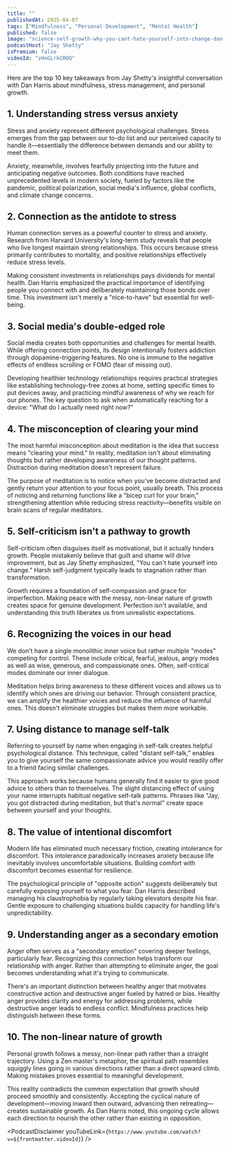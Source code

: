 ```yaml
---
title: ""
publishedAt: 2025-04-07
tags: ["Mindfulness", "Personal Development", "Mental Health"]
published: false
image: "science-self-growth-why-you-cant-hate-yourself-into-change-dan-harris.jpg"
podcastHost: "Jay Shetty"
isPremium: false
videoId: "zHnGLrkCROQ"
---
```



<PodcastSummaryPageLayout frontmatter={frontmatter}>

Here are the top 10 key takeaways from Jay Shetty's insightful conversation with Dan Harris about mindfulness, stress management, and personal growth.

## 1. Understanding stress versus anxiety

Stress and anxiety represent different psychological challenges. Stress emerges from the gap between our to-do list and our perceived capacity to handle it—essentially the difference between demands and our ability to meet them.

Anxiety, meanwhile, involves fearfully projecting into the future and anticipating negative outcomes. Both conditions have reached unprecedented levels in modern society, fueled by factors like the pandemic, political polarization, social media's influence, global conflicts, and climate change concerns.

## 2. Connection as the antidote to stress

Human connection serves as a powerful counter to stress and anxiety. Research from Harvard University's long-term study reveals that people who live longest maintain strong relationships. This occurs because stress primarily contributes to mortality, and positive relationships effectively reduce stress levels.

Making consistent investments in relationships pays dividends for mental health. Dan Harris emphasized the practical importance of identifying people you connect with and deliberately maintaining those bonds over time. This investment isn't merely a "nice-to-have" but essential for well-being.

## 3. Social media's double-edged role

Social media creates both opportunities and challenges for mental health. While offering connection points, its design intentionally fosters addiction through dopamine-triggering features. No one is immune to the negative effects of endless scrolling or FOMO (fear of missing out).

Developing healthier technology relationships requires practical strategies like establishing technology-free zones at home, setting specific times to put devices away, and practicing mindful awareness of why we reach for our phones. The key question to ask when automatically reaching for a device: "What do I actually need right now?"

## 4. The misconception of clearing your mind

The most harmful misconception about meditation is the idea that success means "clearing your mind." In reality, meditation isn't about eliminating thoughts but rather developing awareness of our thought patterns. Distraction during meditation doesn't represent failure.

The purpose of meditation is to notice when you've become distracted and gently return your attention to your focus point, usually breath. This process of noticing and returning functions like a "bicep curl for your brain," strengthening attention while reducing stress reactivity—benefits visible on brain scans of regular meditators.

## 5. Self-criticism isn't a pathway to growth

Self-criticism often disguises itself as motivational, but it actually hinders growth. People mistakenly believe that guilt and shame will drive improvement, but as Jay Shetty emphasized, "You can't hate yourself into change." Harsh self-judgment typically leads to stagnation rather than transformation.

Growth requires a foundation of self-compassion and grace for imperfection. Making peace with the messy, non-linear nature of growth creates space for genuine development. Perfection isn't available, and understanding this truth liberates us from unrealistic expectations.

## 6. Recognizing the voices in our head

We don't have a single monolithic inner voice but rather multiple "modes" competing for control. These include critical, fearful, jealous, angry modes as well as wise, generous, and compassionate ones. Often, self-critical modes dominate our inner dialogue.

Meditation helps bring awareness to these different voices and allows us to identify which ones are driving our behavior. Through consistent practice, we can amplify the healthier voices and reduce the influence of harmful ones. This doesn't eliminate struggles but makes them more workable.

## 7. Using distance to manage self-talk

Referring to yourself by name when engaging in self-talk creates helpful psychological distance. This technique, called "distant self-talk," enables you to give yourself the same compassionate advice you would readily offer to a friend facing similar challenges.

This approach works because humans generally find it easier to give good advice to others than to themselves. The slight distancing effect of using your name interrupts habitual negative self-talk patterns. Phrases like "Jay, you got distracted during meditation, but that's normal" create space between yourself and your thoughts.

## 8. The value of intentional discomfort

Modern life has eliminated much necessary friction, creating intolerance for discomfort. This intolerance paradoxically increases anxiety because life inevitably involves uncomfortable situations. Building comfort with discomfort becomes essential for resilience.

The psychological principle of "opposite action" suggests deliberately but carefully exposing yourself to what you fear. Dan Harris described managing his claustrophobia by regularly taking elevators despite his fear. Gentle exposure to challenging situations builds capacity for handling life's unpredictability.

## 9. Understanding anger as a secondary emotion

Anger often serves as a "secondary emotion" covering deeper feelings, particularly fear. Recognizing this connection helps transform our relationship with anger. Rather than attempting to eliminate anger, the goal becomes understanding what it's trying to communicate.

There's an important distinction between healthy anger that motivates constructive action and destructive anger fueled by hatred or bias. Healthy anger provides clarity and energy for addressing problems, while destructive anger leads to endless conflict. Mindfulness practices help distinguish between these forms.

## 10. The non-linear nature of growth

Personal growth follows a messy, non-linear path rather than a straight trajectory. Using a Zen master's metaphor, the spiritual path resembles squiggly lines going in various directions rather than a direct upward climb. Making mistakes proves essential to meaningful development.

This reality contradicts the common expectation that growth should proceed smoothly and consistently. Accepting the cyclical nature of development—moving inward then outward, advancing then retreating—creates sustainable growth. As Dan Harris noted, this ongoing cycle allows each direction to nourish the other rather than existing in opposition.

<PodcastDisclaimer
  youTubeLink={`https://www.youtube.com/watch?v=${frontmatter.videoId}`}
/>

</PodcastSummaryPageLayout>
